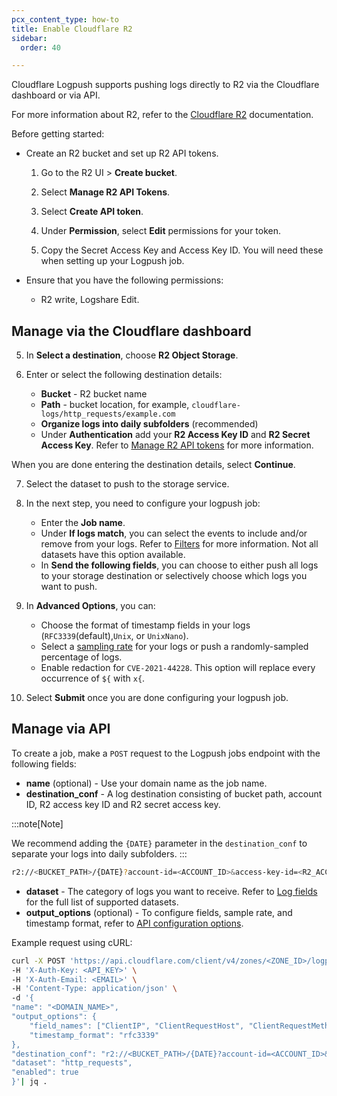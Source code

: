 ```yaml
---
pcx_content_type: how-to
title: Enable Cloudflare R2
sidebar:
  order: 40

---
```



Cloudflare Logpush supports pushing logs directly to R2 via the Cloudflare dashboard or via API.

For more information about R2, refer to the [Cloudflare R2](/r2/) documentation.

Before getting started:

* Create an R2 bucket and set up R2 API tokens.

  1. Go to the R2 UI > **Create bucket**.

  2. Select **Manage R2 API Tokens**.

  3. Select **Create API token**.

  4. Under **Permission**, select **Edit** permissions for your token.

  5. Copy the Secret Access Key and Access Key ID. You will need these when setting up your Logpush job.

* Ensure that you have the following permissions:

  * R2 write, Logshare Edit.

## Manage via the Cloudflare dashboard

<Render file="enable-logpush-job" />

5. In **Select a destination**, choose **R2 Object Storage**.

6. Enter or select the following destination details:
   * **Bucket** - R2 bucket name
   * **Path** - bucket location, for example, `cloudflare-logs/http_requests/example.com`
   * **Organize logs into daily subfolders** (recommended)
   * Under **Authentication** add your **R2 Access Key ID** and **R2 Secret Access Key**. Refer to [Manage R2 API tokens](https://dash.cloudflare.com/b54f07a6c269ecca2fa60f1ae4920c99/r2/api-tokens) for more information.

When you are done entering the destination details, select **Continue**.

7. Select the dataset to push to the storage service.

8. In the next step, you need to configure your logpush job:
   * Enter the **Job name**.
   * Under **If logs match**, you can select the events to include and/or remove from your logs. Refer to [Filters](/logs/reference/filters/) for more information. Not all datasets have this option available.
   * In **Send the following fields**, you can choose to either push all logs to your storage destination or selectively choose which logs you want to push.

9. In **Advanced Options**, you can:
   * Choose the format of timestamp fields in your logs (`RFC3339`(default),`Unix`, or `UnixNano`).
   * Select a [sampling rate](/logs/get-started/api-configuration/#sampling-rate) for your logs or push a randomly-sampled percentage of logs.
   * Enable redaction for `CVE-2021-44228`. This option will replace every occurrence of `${` with `x{`.

10. Select **Submit** once you are done configuring your logpush job.

## Manage via API

To create a job, make a `POST` request to the Logpush jobs endpoint with the following fields:

* **name** (optional) - Use your domain name as the job name.
* **destination\_conf** - A log destination consisting of bucket path, account ID, R2 access key ID and R2 secret access key.

:::note[Note]

We recommend adding the `{DATE}` parameter in the `destination_conf` to separate your logs into daily subfolders. 
:::

```bash
r2://<BUCKET_PATH>/{DATE}?account-id=<ACCOUNT_ID>&access-key-id=<R2_ACCESS_KEY_ID>&secret-access-key=<R2_SECRET_ACCESS_KEY>
```

* **dataset** - The category of logs you want to receive. Refer to [Log fields](/logs/reference/log-fields/) for the full list of supported datasets.
* **output\_options** (optional) - To configure fields, sample rate, and timestamp format, refer to [API configuration options](/logs/get-started/api-configuration/#options).

Example request using cURL:

```bash
curl -X POST 'https://api.cloudflare.com/client/v4/zones/<ZONE_ID>/logpush/jobs' \
-H 'X-Auth-Key: <API_KEY>' \
-H 'X-Auth-Email: <EMAIL>' \
-H 'Content-Type: application/json' \
-d '{
"name": "<DOMAIN_NAME>",
"output_options": {
    "field_names": ["ClientIP", "ClientRequestHost", "ClientRequestMethod", "ClientRequestURI", "EdgeEndTimestamp","EdgeResponseBytes", "EdgeResponseStatus", "EdgeStartTimestamp", "RayID"],
    "timestamp_format": "rfc3339"
},
"destination_conf": "r2://<BUCKET_PATH>/{DATE}?account-id=<ACCOUNT_ID>&access-key-id=<R2_ACCESS_KEY_ID>&secret-access-key=<R2_SECRET_ACCESS_KEY>",
"dataset": "http_requests",
"enabled": true
}'| jq .
```
